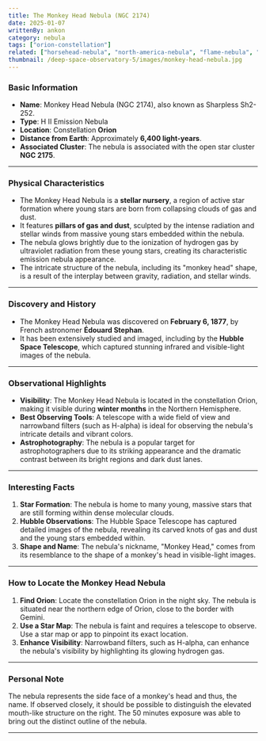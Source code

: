 ```yaml
---
title: The Monkey Head Nebula (NGC 2174)
date: 2025-01-07
writtenBy: ankon
category: nebula
tags: ["orion-constellation"]
related: ["horsehead-nebula", "north-america-nebula", "flame-nebula", "fish-head-nebula"]
thumbnail: /deep-space-observatory-5/images/monkey-head-nebula.jpg
---
```


<Highlight title="The Monkey Head Nebula (NGC 2174)" subtitle="A Stellar Nursery in the Constellation Orion" />

### **Basic Information**
- **Name**: Monkey Head Nebula (NGC 2174), also known as Sharpless Sh2-252.
- **Type**: H II Emission Nebula
- **Location**: Constellation **Orion**
- **Distance from Earth**: Approximately **6,400 light-years**.
- **Associated Cluster**: The nebula is associated with the open star cluster **NGC 2175**.

---

### **Physical Characteristics**
- The Monkey Head Nebula is a **stellar nursery**, a region of active star formation where young stars are born from collapsing clouds of gas and dust.
- It features **pillars of gas and dust**, sculpted by the intense radiation and stellar winds from massive young stars embedded within the nebula.
- The nebula glows brightly due to the ionization of hydrogen gas by ultraviolet radiation from these young stars, creating its characteristic emission nebula appearance.
- The intricate structure of the nebula, including its "monkey head" shape, is a result of the interplay between gravity, radiation, and stellar winds.

---

### **Discovery and History**
- The Monkey Head Nebula was discovered on **February 6, 1877**, by French astronomer **Édouard Stephan**.
- It has been extensively studied and imaged, including by the **Hubble Space Telescope**, which captured stunning infrared and visible-light images of the nebula.

---

### **Observational Highlights**
- **Visibility**: The Monkey Head Nebula is located in the constellation Orion, making it visible during **winter months** in the Northern Hemisphere.
- **Best Observing Tools**: A telescope with a wide field of view and narrowband filters (such as H-alpha) is ideal for observing the nebula's intricate details and vibrant colors.
- **Astrophotography**: The nebula is a popular target for astrophotographers due to its striking appearance and the dramatic contrast between its bright regions and dark dust lanes.

---

### **Interesting Facts**
1. **Star Formation**: The nebula is home to many young, massive stars that are still forming within dense molecular clouds.
2. **Hubble Observations**: The Hubble Space Telescope has captured detailed images of the nebula, revealing its carved knots of gas and dust and the young stars embedded within.
3. **Shape and Name**: The nebula's nickname, "Monkey Head," comes from its resemblance to the shape of a monkey's head in visible-light images.

---

### **How to Locate the Monkey Head Nebula**
1. **Find Orion**: Locate the constellation Orion in the night sky. The nebula is situated near the northern edge of Orion, close to the border with Gemini.
2. **Use a Star Map**: The nebula is faint and requires a telescope to observe. Use a star map or app to pinpoint its exact location.
3. **Enhance Visibility**: Narrowband filters, such as H-alpha, can enhance the nebula's visibility by highlighting its glowing hydrogen gas.

---

### **Personal Note**
The nebula represents the side face of a monkey's head and thus, the name. If observed closely,
it should be possible to distinguish the elevated mouth-like structure on the right. The 50 minutes
exposure was able to bring out the distinct outline of the nebula.

---
